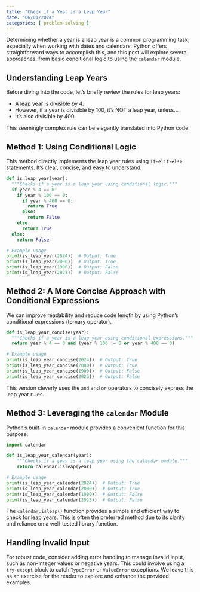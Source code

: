 ```yaml
---
title: "Check if a Year is a Leap Year"
date: "06/01/2024"
categories: [ problem-solving ]
---
```


Determining whether a year is a leap year is a common programming task, especially when working with dates and calendars.  Python offers straightforward ways to accomplish this, and this post will explore several approaches, from basic conditional logic to using the `calendar` module.

## Understanding Leap Years

Before diving into the code, let's briefly review the rules for leap years:

* A leap year is divisible by 4.
* However, if a year is divisible by 100, it's NOT a leap year, unless...
* It's also divisible by 400.

This seemingly complex rule can be elegantly translated into Python code.


## Method 1: Using Conditional Logic

This method directly implements the leap year rules using `if-elif-else` statements.  It's clear, concise, and easy to understand.

```python
def is_leap_year(year):
  """Checks if a year is a leap year using conditional logic."""
  if year % 4 == 0:
    if year % 100 == 0:
      if year % 400 == 0:
        return True
      else:
        return False
    else:
      return True
  else:
    return False

# Example usage
print(is_leap_year(2024))  # Output: True
print(is_leap_year(2000))  # Output: True
print(is_leap_year(1900))  # Output: False
print(is_leap_year(2023))  # Output: False
```


## Method 2: A More Concise Approach with Conditional Expressions

We can improve readability and reduce code length by using Python's conditional expressions (ternary operator).

```python
def is_leap_year_concise(year):
  """Checks if a year is a leap year using conditional expressions."""
  return year % 4 == 0 and (year % 100 != 0 or year % 400 == 0)

# Example usage
print(is_leap_year_concise(2024))  # Output: True
print(is_leap_year_concise(2000))  # Output: True
print(is_leap_year_concise(1900))  # Output: False
print(is_leap_year_concise(2023))  # Output: False
```

This version cleverly uses the `and` and `or` operators to concisely express the leap year rules.


## Method 3: Leveraging the `calendar` Module

Python's built-in `calendar` module provides a convenient function for this purpose.

```python
import calendar

def is_leap_year_calendar(year):
    """Checks if a year is a leap year using the calendar module."""
    return calendar.isleap(year)

# Example usage
print(is_leap_year_calendar(2024))  # Output: True
print(is_leap_year_calendar(2000))  # Output: True
print(is_leap_year_calendar(1900))  # Output: False
print(is_leap_year_calendar(2023))  # Output: False

```

The `calendar.isleap()` function provides a simple and efficient way to check for leap years.  This is often the preferred method due to its clarity and reliance on a well-tested library function.


## Handling Invalid Input

For robust code, consider adding error handling to manage invalid input, such as non-integer values or negative years.  This could involve using a `try-except` block to catch `TypeError` or `ValueError` exceptions.  We leave this as an exercise for the reader to explore and enhance the provided examples.

